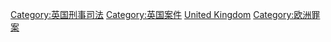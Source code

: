 {{Commonscat|Crime in the United Kingdom}}

[[Category:英国刑事司法|Category:英国刑事司法]]
[[Category:英国案件|Category:英国案件]]
[[Category:各國罪案|United Kingdom]]
[[Category:欧洲罪案|Category:欧洲罪案]]